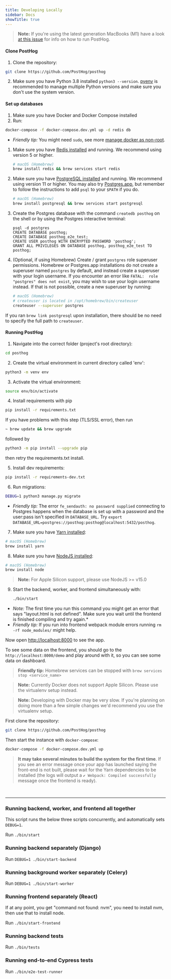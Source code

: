 ```yaml
---
title: Developing Locally
sidebar: Docs
showTitle: true
---
```


<HiddenSection headingType='h2' title='Using virtualenv' defaultIsOpen>

> **Note:** If you're using the latest generation MacBooks (M1) have a look [at this issue](https://github.com/PostHog/posthog/issues/2916) for info on how to run PostHog.

#### Clone PostHog

1. Clone the repository:
```bash
git clone https://github.com/PostHog/posthog
```
2. Make sure you have Python 3.8 installed `python3 --version`. [pyenv](https://github.com/pyenv/pyenv) is recommended to manage multiple Python versions and make sure you don't use the system version.

#### Set up databases

<HiddenSection headingType='h5' title='With Docker'>

1. Make sure you have Docker and Docker Compose installed
2. Run:

```bash
docker-compose -f docker-compose.dev.yml up -d redis db
```

* _Friendly tip:_ You might need `sudo`, see more [manage docker as non-root](https://docs.docker.com/engine/install/linux-postinstall).

</HiddenSection>


<HiddenSection headingType='h5' title='Without Docker'>

1. Make sure you have [Redis installed](https://redis.io/download) and running. We recommend using version 5 or higher.

    ```bash
    # macOS (Homebrew)
    brew install redis && brew services start redis
    ```

2. Make sure you have [PostgreSQL installed](https://www.postgresql.org/download/) and running. We recommend using version 11 or higher. You may also try [Postgres.app](https://postgresapp.com/), but remember to follow the instructions to add `psql` to your `$PATH` if you do.

    ```bash
    # macOS (Homebrew)
    brew install postgresql && brew services start postgresql
    ```

3. Create the Postgres database with the command `createdb posthog` on the shell or by using the Postgres interactive terminal:
    ```
    psql -d postgres
    CREATE DATABASE posthog;
    CREATE DATABASE posthog_e2e_test;
    CREATE USER posthog WITH ENCRYPTED PASSWORD 'posthog';
    GRANT ALL PRIVILEGES ON DATABASE posthog, posthog_e2e_test TO posthog;
    ```

4. (Optional, if using Homebrew) Create / grant `postgres` role superuser permissions. Homebrew or Postgres.app installations do not create a superuser named `postgres` by default, and instead create a superuser with your login username. If you encounter an error like `FATAL:  role "postgres" does not exist`, you may wish to use your login username instead. If that is not possible, create a new superuser by running:
    ```bash
    # macOS (Homebrew)
    # createuser is located in /opt/homebrew/bin/createuser
    createuser --superuser postgres
    ```
If you ran `brew link postgresql` upon installation, there should be no need to specify the full path to `createuser`.

</HiddenSection>

#### Running PostHog

1. Navigate into the correct folder (project's root directory):
```bash
cd posthog
```

2. Create the virtual environment in current directory called 'env':
```bash
python3 -m venv env
```

3. Activate the virtual environment:
```bash
source env/bin/activate
```

4. Install requirements with pip
```bash
pip install -r requirements.txt
```
If you have problems with this step (TLS/SSL error), then run
```bash
~ brew update && brew upgrade
```
followed by
```bash
python3 -m pip install --upgrade pip
```
then retry the requirements.txt install.

5. Install dev requirements:
```bash
pip install -r requirements-dev.txt
```

6. Run migrations:
```bash
DEBUG=1 python3 manage.py migrate
```

* _Friendly tip:_ The error `fe_sendauth: no password supplied` connecting to Postgres happens when the database is set up with a password and the user:pass isn't specified in `DATABASE_URL`. Try `export DATABASE_URL=postgres://posthog:posthog@localhost:5432/posthog`.

7. Make sure you have [Yarn installed](https://classic.yarnpkg.com/en/docs/install/):

```bash
# macOS (Homebrew)
brew install yarn
```

8. Make sure you have [NodeJS installed](https://nodejs.org/en/download/):

```bash
# macOS (Homebrew)
brew install node
```

> **Note:** For Apple Silicon support, please use NodeJS >= v15.0

9. Start the backend, worker, and frontend simultaneously with:
    ```bash
    ./bin/start
    ```

* _Note:_ The first time you run this command you might get an error that says "layout.html is not defined". Make sure you wait until the frontend is finished compiling and try again.*
* _Friendly tip:_ If you run into frontend webpack module errors running `rm -rf node_modules/` might help.

Now open [http://localhost:8000](http://localhost:8000) to see the app.

To see some data on the frontend, you should go to the `http://localhost:8000/demo` and play around with it, so you can see some data on dashboard.

> **Friendly tip:** Homebrew services can be stopped with `brew services stop <service_name>`

</HiddenSection>


<HiddenSection headingType='h2' title='Using Docker'>

> **Note:** Currently Docker does not support Apple Silicon. Please use the virtualenv setup instead.

> **Note:** Developing with Docker may be very slow. If you're planning on doing more than a few simple changes we'd recommend you use the virtualenv setup.

First clone the repository:
```bash
git clone https://github.com/PostHog/posthog
```

Then start the instance with `docker-compose`:

```bash
docker-compose -f docker-compose.dev.yml up
```

> **It may take several minutes to build the system for the first time**. If you see an error message once your app has launched saying the front-end is not built, please wait for the Yarn dependencies to be installed (the logs will output a `✔ Webpack: Compiled successfully` message once the frontend is ready).

</HiddenSection>



<br /><hr />

### Running backend, worker, and frontend all together

This script runs the below three scripts concurrently, and automatically sets `DEBUG=1`.

Run `./bin/start`

### Running backend separately (Django)

Run `DEBUG=1 ./bin/start-backend`

### Running background worker separately (Celery)

Run `DEBUG=1 ./bin/start-worker`

### Running frontend separately (React)

If at any point, you get "command not found: nvm", you need to install nvm, then use that to install node.

Run `./bin/start-frontend`

### Running backend tests

Run `./bin/tests`

### Running end-to-end Cypress tests

Run `./bin/e2e-test-runner`

